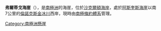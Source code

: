 {{coord|83|35|S|167|0|E|display=title}}

'''弗爾蒂戈海崖'''（{{lang-en|Vertigo Bluff}}），是[[南極洲|南極洲]]的海崖，位於[[沙克爾頓海岸|沙克爾頓海岸]]，處於[[阿斯奎斯海崖|阿斯奎斯海崖]]以南7公里的[[倫諾克斯金冰川|倫諾克斯金冰川]]西岸，現時由[[南極條約體系|南極條約體系]]管理。

{{DEFAULTSORT:Vertigo Bluff}}
[[Category:南極洲懸崖|Category:南極洲懸崖]]


{{ShackletonCoast-geo-stub}}
